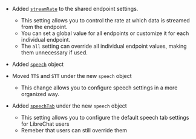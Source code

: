 - Added [`streamRate`](/docs/configuration/librechat_yaml/object_structure/shared_endpoint_settings#streamrate) to the shared endpoint settings.
    - This setting allows you to control the rate at which data is streamed from the endpoint.
    - You can set a global value for all endpoints or customize it for each individual endpoint.
    - The `all` setting can override all individual endpoint values, making them unnecessary if used.

- Added [`speech`](/docs/configuration/stt_tts#speech-introduction) object

- Moved `TTS` and `STT` under the new `speech` object
    - This change allows you to configure speech settings in a more organized way.

- Added [`speechTab`](/docs/configuration/stt_tts#speech-tab-optional) under the new `speech` object
    - This setting allows you to configure the default speech tab settings for LibreChat users
    - Remeber that users can still override them